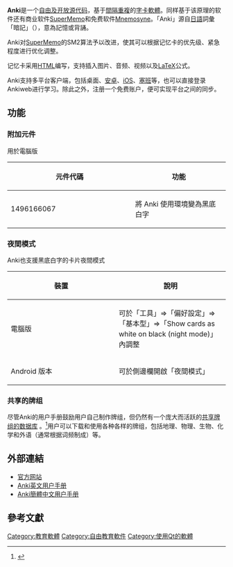 {{expand|time=2011-04-05T03:32:38+00:00}}
{{NoteTA|G1=IT}}
{{Infobox Software
| name = Anki
| logo = Anki-icon.svg
| screenshot = Anki 2.0.22 KDE4.en.story-ru-en.smallwindow.png
| screenshot size = 200px
| caption = 
| collapsible = 
| author = 
| developer = [http://ichi2.net Damien Elmes]
| released = 
| latest release version = 2.1.41
| latest release date = {{Start date and age|df=yes|2021|03|07}}<ref>{{cite web |title=Changes |url=https://changes.ankiweb.net/ |website=Anki Changes |access-date=2021-03-09 |archive-date=2021-05-29 |archive-url=https://web.archive.org/web/20210529051103/https://changes.ankiweb.net/ }}</ref>
| latest preview version = 2.1.41beta7
| latest preview date = {{Start date and age|df=yes|2021|03|04}}<ref>{{cite web |title=Changes |url=https://betas.ankiweb.net/ |website=Anki Betas |access-date=2021-03-05 |archive-date=2021-02-08 |archive-url=https://web.archive.org/web/20210208183126/https://betas.ankiweb.net/ }}</ref>
| frequently updated = no
| programming language = [[Python|Python]]
| operating system = {{flatlist|
*[[Windows|Windows]]
*[[macOS|macOS]]
*[[Linux|Linux]]
*[[FreeBSD|FreeBSD]]}}
{{flatlist|
*[[Android_OS|Android]]
*[[iOS|iOS]]（特殊版本）}}
| platform = [[跨平台|跨平台]]
| size = {{Plainlist|
* Windows：107 MB
* macOS：140 MB
* Linux：134 MB
* Android：14.7 MB
* iOS：33.8 MB
  }}
| language = 英语及其他35种语言
| status = 活跃
| genre = [[抽认卡|抽认卡]]（[[间隔重复|间隔重复]]式）
| license = * 2.0.0：
** [[Affero通用公共许可证|Affero通用公共许可证]]第三版或更新
** 商業專有授權（開發者將三句式BSD授權條款包含在官方的程式碼散佈版中）
* 1.2.x：[[GNU通用公共许可证|GNU通用公共许可证]]第三版或更新，供桌面版、Maemo、Android以及Nintendo DS版使用
| website = https://apps.ankiweb.net/
}}
'''Anki'''是一个[[自由及开放源代码软件|自由及开放源代码]]，基于[[間隔重複|間隔重複]]的[[字卡|字卡]][[軟體|軟體]]。同样基于该原理的软件还有商业软件[[SuperMemo|SuperMemo]]和免费软件[[Mnemosyne|Mnemosyne]]。「Anki」源自[[日語|日語]]詞彙「暗記」（{{jpn|j=暗記|hg=あんき|rm=Anki|f=y}}），意為記憶或背誦。

Anki对[[SuperMemo|SuperMemo]]的SM2算法予以改进，使其可以根据记忆卡的优先级、紧急程度进行优化调整。

记忆卡采用[[HTML|HTML]]编写，支持插入图片、音频、视频以及[[LaTeX|LaTeX]]公式。

Anki支持多平台客户端，包括桌面、[[安卓|安卓]]、[[iOS|iOS]]、[[塞班|塞班]]等，也可以直接登录Ankiweb进行学习。除此之外，注册一个免费账户，便可实现平台之间的同步。

== 功能 ==

===附加元件===
用於電腦版
{| class="wikitable" width=50% style="font-size:90%"
!style="width:5%"|'''元件代碼'''||style="width:5%"|'''功能'''
|-
| 1496166067
| 將 Anki 使用環境變為黑底白字
|}

===夜間模式===

Anki也支援黑底白字的卡片夜間模式
{| class="wikitable" width=30% style="font-size:90%"
!style="width:5%"|'''裝置'''||style="width:5%"|'''說明'''
|-
| 電腦版
| 可於「工具」=>「偏好設定」=>「基本型」=>「Show cards as white on black (night mode)」內調整
|-
| Android 版本
| 可於側邊欄開啟「夜間模式」
|}

===共享的牌组===

尽管Anki的用户手册鼓励用户自己制作牌组，但仍然有一个庞大而活跃的[https://ankiweb.net/shared/decks/ 共享牌组的数据库] {{Wayback|url=https://ankiweb.net/shared/decks/ |date=20220408083124 }}。<ref>{{Cite web|title=Introduction - Anki Manual|url=https://docs.ankiweb.net/#/|access-date=2021-08-28|work=docs.ankiweb.net|archive-date=2020-04-28|archive-url=https://web.archive.org/web/20200428170635/https://docs.ankiweb.net/#/}}</ref>用户可以下载和使用各种各样的牌组，包括地理、物理、生物、化学和外语（通常根据词频制成）等。

==外部連結==
*[http://ankisrs.net/ 官方网站]{{Wayback|url=http://ankisrs.net/ |date=20110426014511 }}
*[https://docs.ankiweb.net/ Anki英文用户手册]{{Wayback|url=https://docs.ankiweb.net/ |date=20200428170635 }}
*[http://www.ankichina.net/manual/anki/ Anki簡體中文用户手册]{{Wayback|url=http://www.ankichina.net/manual/anki/ |date=20200418203619 }}

==參考文獻==
{{Reflist}}

[[Category:教育軟體|Category:教育軟體]]
[[Category:自由教育軟件|Category:自由教育軟件]]
[[Category:使用Qt的軟體|Category:使用Qt的軟體]]